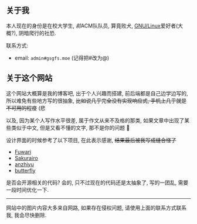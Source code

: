 ## 关于我

本人现在的身份是在校大学生, *前*ACM队队员, 算竟败犬, [GNU/Linux](https://www.gnu.org/gnu/why-gnu-linux.html)爱好者(大概?), 阴暗爬行的社恐.

联系方式:

- email: `admin#gsgfs.moe` (记得把#改为@)

## 关于这个网站

这个网站大概算是我的博客吧, 出于个人兴趣而搭建, 前后端都是自己边学边写的, 所以难免有些地方写的很抽象, ~~比如说几乎完全没有实现响应式, 手机上几乎就是不可用的程度~~ (悲

以及, 因为某个人写作水平很差, 属于作文从来不及格的那类, 如果文章中出现了某些类似于中文, 但是又看不懂的文字, 那不是你的问题 🥲

设计界面的时候参考了以下项目, 在此表示感谢, ~~结果最后被我写成缝合怪了~~

- [Fuwari](https://github.com/saicaca/fuwari)
- [Sakurairo](https://github.com/mirai-mamori/Sakurairo)
- [anzhiyu](https://github.com/anzhiyu-c/hexo-theme-anzhiyu)
- [butterfly](https://github.com/jerryc127/hexo-theme-butterfly)

是否会开源相关的代码? 会的, 只不过现在的代码还是太抽象了, 写的一团乱, 需要一段时间优化一下.

---

网站中的图片内容大多来自网路, 如果存在侵权问题, 请使用上面的联系方式联系我, 我会尽快删除.
